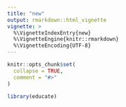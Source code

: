 ```yaml
---
title: "new"
output: rmarkdown::html_vignette
vignette: >
  %\VignetteIndexEntry{new}
  %\VignetteEngine{knitr::rmarkdown}
  %\VignetteEncoding{UTF-8}
---
```


```r
knitr::opts_chunk$set(
  collapse = TRUE,
  comment = "#>"
)
```

```r
library(educate)
```
